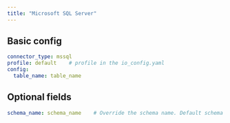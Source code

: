 ```yaml
---
title: "Microsoft SQL Server"
---
```


## Basic config

```yaml
connector_type: mssql
profile: default    # profile in the io_config.yaml
config:
  table_name: table_name
```

## Optional fields

```yaml
schema_name: schema_name    # Override the schema name. Default schema is "dbo"
```
